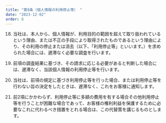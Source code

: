 ```yaml
---
title: "第8条（個人情報の利用停止等） "
date: "2023-12-02"
order: 8
---
```

18. 当社は、本人から、個人情報が、利用目的の範囲を超えて取り扱われているという理由、または不正の手段により取得されたものであるという理由により、その利用の停止または消去（以下、「利用停止等」といいます。）を求められた場合には、遅滞なく必要な調査を行います。 

19. 前項の調査結果に基づき、その請求に応じる必要があると判断した場合には、遅滞なく、当該個人情報の利用停止等を行います。 

20. 当社は、前項の規定に基づき利用停止等を行った場合、または利用停止等を行わない旨の決定をしたときは、遅滞なく、これをお客様に通知します。 

21. 前2項にかかわらず、利用停止等に多額の費用を有する場合その他利用停止等を行うことが困難な場合であって、お客様の権利利益を保護するために必要なこれに代わるべき措置をとれる場合は、この代替策を講じるものとします。 

